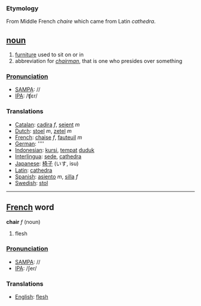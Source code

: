 === Etymology ===
From Middle French ''chaire'' which came from Latin ''cathedra''.

== [[noun]] ==

#[[furniture]] used to sit on or in
#abbreviation for ''[[chairman]]'', that is one who presides over something
===[[Pronunciation]]===
*[[w:SAMPA|SAMPA]]: //
*[[w:IPA|IPA]]: /ʧεr/

===Translations===
*[[Catalan]]: [[cadira]] ''f'', [[seient]] ''m''
*[[Dutch]]: [[stoel]] ''m'', [[zetel]] ''m''
*[[French]]: [[chaise]] ''f'', [[fauteuil]] ''m''
*[[German]]: [[]] ''''
*[[Indonesian]]: [[kursi]], [[tempat]] [[duduk]]
*[[Interlingua]]: [[sede]], [[cathedra]]
*[[Japanese]]: [[椅子]] (いす, isu)
*[[Latin]]: [[cathedra]]
*[[Spanish]]: [[asiento]] ''m'', [[silla]] ''f''
*[[Swedish]]: [[stol]]

----

== [[French]] word ==

'''chair''' ''f'' (noun)

# flesh

===[[Pronunciation]]===
*[[w:SAMPA|SAMPA]]: //
*[[w:IPA|IPA]]: /ʃer/

===Translations===
*[[English]]: [[flesh]]